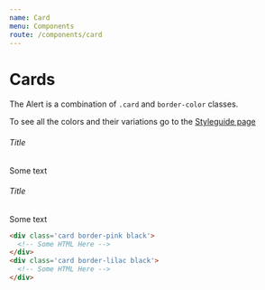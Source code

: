 ```yaml
---
name: Card
menu: Components
route: /components/card
---
```


# Cards
The Alert is a combination of `.card` and `border-color` classes.
<p>To see all the colors and their variations go to the <a className='pink' href='/styleguide'>Styleguide page</a></p>

<div class='card border-pink black' style='max-width: 300px'>
  <h6>
    Title
  </h6>
  <p class='m-0'>
    Some text
  </p>
</div>
<div class='card border-lilac black' style='max-width: 300px'>
  <h6>
    Title
  </h6>
  <p class='m-0'>
    Some text
  </p>
</div>

```html
<div class='card border-pink black'>
  <!-- Some HTML Here -->
</div>
<div class='card border-lilac black'>
  <!-- Some HTML Here -->
</div>
```